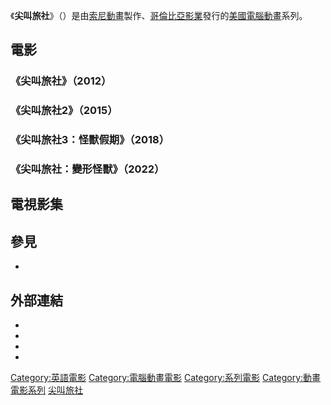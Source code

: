 {{noteTA
|G1=Sony
|G2=Sony Pictures Animation
|G3=Movie
|G4=Show
|T=zh-tw:尖叫旅社電影系列; zh-cn:精灵旅社电影系列; zh-hk:鬼靈精怪大酒店電影系列;
}}
{{Infobox media franchise
|title = 尖叫旅社<br /><small>{{lang|en|''-{Hotel Transylvania}-''}}</small>
|image = Hotel Transylvania logo.svg
|creator = [[托德·達勒姆|托德·達勒姆]]
|owner = {{plainlist|
* [[索尼動畫|索尼動畫]]
* [[電腦動畫|電腦動畫]]
}}
|films = {{plainlist|
* 《[[尖叫旅社|尖叫旅社]]》（2012）
* 《[[尖叫旅社2|尖叫旅社2]]》（2015）
* 《[[尖叫旅社3：怪獸假期|尖叫旅社3：怪獸假期]]》（2018）
* 《[[尖叫旅社：變形怪獸|尖叫旅社：變形怪獸]]》（2022）
}}
|shorts = {{plainlist|
* 《[[晚安足先生|晚安足先生]]》（2012）
* 《[[小狗！|小狗！]]》（2017）
}}
|tv = 《{{link-en|尖叫旅社 (電視影集)|Hotel Transylvania: The Series|尖叫旅社}}》（2017–2020）
}}

《'''尖叫旅社'''》（{{lang-en|''-{Hotel Transylvania}-''}}）是由[[索尼動畫|索尼動畫]]製作、[[哥倫比亞影業|哥倫比亞影業]]發行的[[美國|美國]][[電腦動畫|電腦動畫]]系列。

== 電影 ==
===《尖叫旅社》（2012）===
{{main|尖叫旅社}}

===《尖叫旅社2》（2015）===
{{main|尖叫旅社2}}

===《尖叫旅社3：怪獸假期》（2018）===
{{main|尖叫旅社3：怪獸假期}}

===《尖叫旅社：變形怪獸》（2022）===
{{main|尖叫旅社：變形怪獸}}

== 電視影集 ==
{{main|{{link-en|尖叫旅社 (電視影集)|Hotel Transylvania: The Series}}}}

== 參見 ==
* {{link-en|尖叫旅社角色列表|List of Hotel Transylvania characters}}

== 外部連結 ==
* {{IMDb title|0837562|尖叫旅社}}
* {{IMDb title|2510894|尖叫旅社2}}
* {{IMDb title|5220122|怪獸假期}}
* {{IMDb title|9848626|變形怪獸}}

{{尖叫旅社}}
{{索尼動畫}}
{{DEFAULTSORT:Hotel Transylvania (franchise)}}
[[Category:英語電影|Category:英語電影]]
[[Category:電腦動畫電影|Category:電腦動畫電影]]
[[Category:系列電影|Category:系列電影]]
[[Category:動畫電影系列|Category:動畫電影系列]]
[[Category:尖叫旅社|]]